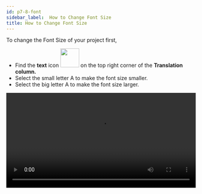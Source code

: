 ```yaml
---
id: p7-8-font
sidebar_label:  How to Change Font Size
title: How to Change Font Size
---
```


To change the Font Size of your project first, 

- Find the **text** icon <img src="/autographaAssetsV2/how-to/font-soze.png" width="50px" alt=""/> on the top right corner of the **Translation column.**
- Select the small letter A to make the font size smaller.
- Select the big letter A to make the font size larger. 

<video controls src="/assets/change-font.mov" width="100%" type="video/mov"/>